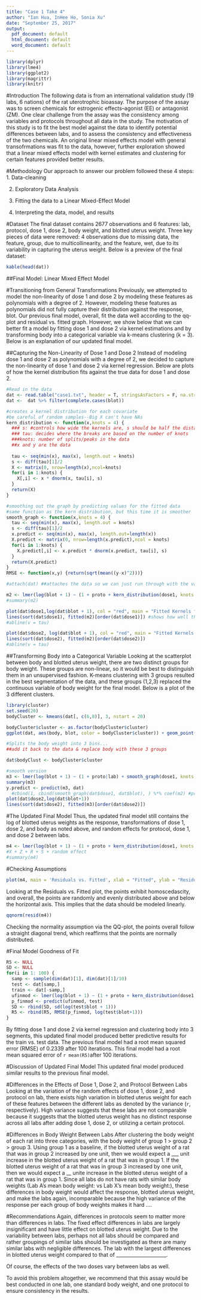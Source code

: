 ```yaml
---
title: "Case 1 Take 4"
author: "Ian Hua, InHee Ho, Sonia Xu"
date: "September 25, 2017"
output:
  pdf_document: default
  html_document: default
  word_document: default
---
```

```r
library(dplyr)
library(lme4)
library(ggplot2)
library(magrittr)
library(knitr)
```
#Introduction
The following data is from an international validation study (19 labs, 6 nations) of the rat uterotrophic bioassay. The purpose of the assay was to screen chemicals for estrogenic effects--agonist (EE) or antagonist (ZM). One clear challenge from the assay was the consistency among variables and protocols throughout all data in the study. The motivation of this study is to fit the best model against the data to identify potential differences between labs, and to assess the consistency and effectiveness of the two chemicals. An original linear mixed effects model with general transofrmations was fit to the data, however, further exploration showed that a linear mixed effects model with kernel estimates and clustering for certain features provided better results.

#Methodology
Our approach to answer our problem followed these 4 steps: 
1. Data-cleaning

2. Exploratory Data Analysis 

3. Fitting the data to a Linear Mixed-Effect Model 

4. Interpreting the data, model, and results

#Dataset
The final dataset contains 2677 observations and 6 features: lab, protocol, dose 1, dose 2, body weight, and blotted uterus weight.
Three key pieces of data were removed: 4 observations due to missing data, the feature, group, due to multicollinearity, and the feature, wet, due to its variability in capturing the uterus weight. Below is a preview of the final dataset:
```r
kable(head(dat))
```

##Final Model: Linear Mixed Effect Model

#Transitioning from General Transformations
Previously, we attempted to model the non-linearity of dose 1 and dose 2 by modeling these features as polynomials with a degree of 2. However, modeling these features as polynomials did not fully capture their distribution against the response, blot. Our previous final model, overall, fit the data well according to the qq-plot and residual vs. fitted graph. However, we show below that we can better fit a model by fitting dose 1 and dose 2 via kernel estimations and by transforming body into a categorical variable via k-means clustering (k = 3). Below is an explanation of our updated final model. 

##Capturing the Non-Linearity of Dose 1 and Dose 2
Instead of modeling dose 1 and dose 2 as polynomials with a degree of 2, we decided to capture the non-linearity of dose 1 and dose 2 via kernel regression. Below are plots of how the kernel distribution fits against the true data for dose 1 and dose 2.


```r
#Read in the data
dat <- read.table("case1.txt", header = T, stringsAsFactors = F, na.strings = ".", colClasses=c("character","character","numeric","numeric","numeric","numeric","numeric","numeric"))
dat <-  dat %>% filter(complete.cases(blot)) 
```

```r
#creates a kernel distribution for each covariate
#be careful of random samples--Big X can't have NAs
kern_distribution <- function(x,knots = 4) {
  ### s: #controls how wide the kernels are, s should be half the distance between two knots 
  ### tau: decides where the breaks are based on the number of knots
  ###knots: number of splits/peaks in the data
  ##x and y are the data
  
  tau <- seq(min(x), max(x), length.out = knots)
  s <- diff(tau)[1]/2
  X <- matrix(0, nrow=length(x),ncol=knots)
  for(i in 1:knots) {
    X[,i] <- x * dnorm(x, tau[i], s)
  }
  return(X)
}

#smoothing out the graph by predicting values for the fitted data
#same function as the kern distribution, but this time it is smoother
smooth_graph <- function(x,knots = 4) {
  tau <- seq(min(x), max(x), length.out = knots)
  s <- diff(tau)[1]/2
  x.predict <- seq(min(x), max(x), length.out=length(x))
  X.predict <- matrix(0, nrow=length(x.predict),ncol = knots)
  for(i in 1:knots) {
    X.predict[,i] <- x.predict * dnorm(x.predict, tau[i], s)
  }
  return(X.predict)
}
RMSE <- function(x,y) {return(sqrt(mean((y-x)^2)))} 
```

```r

#attach(dat) ##attaches the data so we can just run through with the variable names

m2 <- lmer(log(blot + 1) ~ (1 + proto + kern_distribution(dose1, knots = 4) + kern_distribution(dose2, knots = 3)|lab) + kern_distribution(dose1, knots = 4) + kern_distribution(dose2, knots = 3) , data = dat)  #X + Z + R + S + random effect
#summary(m2)
```

```r
plot(dat$dose1,log(dat$blot + 1), col = "red", main = "Fitted Kernels for Dose 1", ylab = "log(blot + 1)", xlab = "dose 1") #plots the true data
lines(sort(dat$dose1), fitted(m2)[order(dat$dose1)]) #shows how well the model fits the true data
#abline(v = tau)

plot(dat$dose2, log(dat$blot + 1), col = "red", main = "Fitted Kernels for Dose 2", ylab = "log(blot + 1)", xlab = "dose 1")
lines(sort(dat$dose2), fitted(m2)[order(dat$dose2)])
#abline(v = tau)

```
##Transforming Body into a Categorical Variable
Looking at the scatterplot between body and blotted uterus weight, there are two distinct groups for body weight. These groups are non-linear, so it would be best to distinguish them in an unsupervised fashion. K-means clustering with 3 groups resulted in the best segmentation of the data, and these groups (1,2,3) replaced the continuous variable of body weight for the final model. Below is a plot of the 3 different clusters.
```r
library(cluster)
set.seed(20)
bodyCluster <- kmeans(dat[, c(6,8)], 3, nstart = 20)

bodyCluster$cluster <- as.factor(bodyCluster$cluster)
ggplot(dat, aes(body, blot, color = bodyCluster$cluster)) + geom_point()

#Splits the body weight into 3 bins...
##add it back to the data & replace body with these 3 groups

dat$bodyClust <- bodyCluster$cluster
```

```r
#smooth version
m3 <- lmer(log(blot + 1) ~ (1 + proto|lab) + smooth_graph(dose1, knots = 3) + smooth_graph(dose2, knots = 3) + smooth_graph(body, knots = 3), data = dat) #X + Z + R + S + random effect
summary(m3)
y.predict <- predict(m3, dat)
  #cbind(1, cbind(smooth_graph(dat$dose1, dat$blot), ) %*% coef(m2) #predict function is easier // but cbind(X.predicts)
plot(dat$dose2,log(dat$blot+1))
lines(sort(dat$dose2), fitted(m3)[order(dat$dose2)])
```

#The Updated Final Model
Thus, the updated final model still contains the log of blotted uterus weights as the response, transformations of dose 1, dose 2, and body as noted above, and random effects for protocol, dose 1, and dose 2 between labs.
```r
m4 <- lmer(log(blot + 1) ~ (1 + proto + kern_distribution(dose1, knots = 4) + kern_distribution(dose2, knots = 3)|lab) + kern_distribution(dose1, knots = 4) + kern_distribution(dose2, knots = 3) + bodyClust, data = dat) 
#X + Z + R + S + random effect
#summary(m4)
```
#Checking Assumptions
```r
plot(m4, main = 'Residuals vs. Fitted', xlab = "Fitted", ylab = "Residuals")
```
Looking at the Residuals vs. Fitted plot, the points exhibit homoscedascity, and overall, the points are randomly and evenly distributed above and below the horizontal axis. This implies that the data should be modeled linearly. 

```r
qqnorm(resid(m4))
```
Checking the normality assumption via the QQ-plot, the points overall follow a straight diagonal trend, which reaffirms that the points are normally distributed.

#Final Model Goodness of Fit
```r
R5 <- NULL
SD <- NULL
for(i in 1: 100) {
  samp <- sample(dim(dat)[1], dim(dat)[1]/10)
  test <- dat[samp,]
  train <- dat[-samp,]
  ufinmod <- lmer(log(blot + 1) ~ (1 + proto + kern_distribution(dose1, knots = 4) + kern_distribution(dose2, knots = 3)|lab) + kern_distribution(dose1, knots = 4) + kern_distribution(dose2, knots = 3) + bodyClust, data = dat) 
  p_finmod <- predict(ufinmod, test)
  SD <- rbind(SD, sd(log(test$blot + 1)))
  R5 <- rbind(R5, RMSE(p_finmod, log(test$blot+1)))
}
```

By fitting dose 1 and dose 2 via kernel regression and clustering body into 3 segments, this updated final model produced better predictive results for the train vs. test data. The previous final model had a root mean squared error (RMSE) of 0.2339 after 100 iterations. This final model had a root mean squared error of `r mean(R5)`after 100 iterations.

#Discussion of Updated Final Model
This updated final model produced similar results to the previous final model. 

#Differences in the Effects of Dose 1, Dose 2, and Protocol Between Labs
Looking at the variation of the random effects of dose 1, dose 2, and protocol on lab, there exists high variation in blotted uterus weight for each of these features between the different labs as denoted by the variance (`r `, respectively). High variance suggests that these labs are not comparable because it suggests that the blotted uterus weight has no distinct response across all labs after adding dose 1, dose 2, or utilizing a certain protocol.

#Differences in Body Weight Between Labs
After clustering the body weight of each rat into three categories, with the body weight of group 1 > group 2 > group 3. Using group 1 as a baseline, if the blotted uterus weight of a rat that was in group 2 increased by one unit, then we would expect a ___ unit increase in the blotted uterus weight of a rat that was in group 1. If the blotted uterus weight of a rat that was in group 3 increased by one unit, then we would expect a __ unite increase in the blotted uterus weight of a rat that was in group 1.
Since all labs do not have rats with similar body weights (Lab A's mean body weight: vs Lab X's mean body weight:), these differences in body weight would affect the response, blotted uterus weight, and make the labs again, incomparable because the high variance of the response per each group of body weights makes it hard ....


#Recommendations
Again, differences in protocols seem to matter more than differences in labs. The fixed effect differences in labs are largely insignificant and have little effect on blotted uterus weight. Due to the variability between labs, perhaps not all labs should be compared and rather groupings of similar labs should be investigated as there are many similar labs with negligible differences. The lab with the largest differences in blotted uterus weight compared to that of _____________________.

Of course, the effects of the two doses vary between labs as well.

To avoid this problem altogether, we recommend that this assay would be best conducted in one lab, one standard body weight, and one protocol to ensure consistency in the results. 

